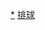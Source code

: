{{国家排球队
 | bg        = #ff0000
 | fg        = #ffff66 
 | country   = CHN
 | team link = 中國女子排球隊
 | title     = 中國女子排球隊
 | name      = 1985年世界盃中國女子排球隊
 | comp      = 1985年世界盃女子排球賽 - 冠軍
 | comp link = 1985年世界盃女子排球賽
 | p1        = [[郎平]]<small>'''(C)'''</small>
 | p2        = [[梁艷]]
 | p3        = [[殷勤]]
 | p4        = [[侯玉珠]]
 | p5        = [[林国清]]
 | p6        = [[楊錫蘭]]
 | p7        = [[蘇惠娟]]
 | p8        = [[姜英]]
 | p9        = [[李延軍]]
 | p10       = [[楊曉君]]
 | p11       = [[郑美珠 (排球运动员)|鄭美珠]]
 | p12       = [[巫丹]]
 | coach     = [[鄧若曾]]
}}<noinclude>
{{collapsible option}}
[[Category:中国国家女子排球队|*]]
[[Category:体育導航模板|排球]]
</noinclude>
